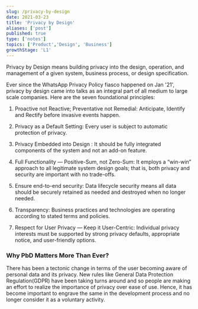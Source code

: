 ```yaml
---
slug: /privacy-by-design
date: 2021-03-23
title: 'Privacy by Design'
aliases: ['post']
published: true
type: ['notes']
topics: ['Product','Design', 'Business']
growthStage: 'L1'
---
```


Privacy by Design means building privacy into the design, operation, and management of a given system, business process, or design specification.

Ever since the WhatsApp Privacy Policy fiasco happened on Jan '21', privacy by design came into talks as an integral part of all medium to large scale companies.
Here are the seven foundational principles:

1. Proactive not Reactive; Preventative not Remedial: Anticipate, Identify and Rectify before invasive events happen.

2. Privacy as a Default Setting: Every user is subject to automatic protection of privacy.

3. Privacy Embedded into Design : It should be fully integrated components of the system and not an add-on feature.

4. Full Functionality — Positive-Sum, not Zero-Sum: It employs a “win-win” approach to all legitimate system design goals; that is, both privacy and security are important with no trade-offs.

5. Ensure end-to-end security: Data lifecycle security means all data should be securely retained as needed and destroyed when no longer needed.

6. Transparency: Business practices and technologies are operating according to stated terms and policies.

7. Respect for User Privacy — Keep it User-Centric: Individual privacy interests must be supported by strong privacy defaults, appropriate notice, and user-friendly options.

### Why PbD Matters More Than Ever?
There has been a tectonic change in terms of the user becoming aware of personal data and its privacy. New rules like General Data Protection Regulation(GDPR) have been taking turns around and so people are making an effort to realize the importance of privacy over ease of use. Hence, it has become important to engrave the same in the development process and no longer consider it as a voluntary activity.
